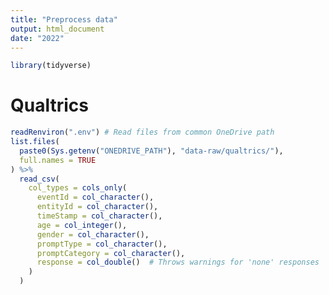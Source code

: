 ```yaml
---
title: "Preprocess data"
output: html_document
date: "2022"
---
```


```r
library(tidyverse)
```

# Qualtrics

```r
readRenviron(".env") # Read files from common OneDrive path
list.files(
  paste0(Sys.getenv("ONEDRIVE_PATH"), "data-raw/qualtrics/"),
  full.names = TRUE
) %>% 
  read_csv(
    col_types = cols_only(
      eventId = col_character(),
      entityId = col_character(),
      timeStamp = col_character(),
      age = col_integer(),
      gender = col_character(),
      promptType = col_character(),
      promptCategory = col_character(),
      response = col_double()  # Throws warnings for 'none' responses
    )
  )
```
